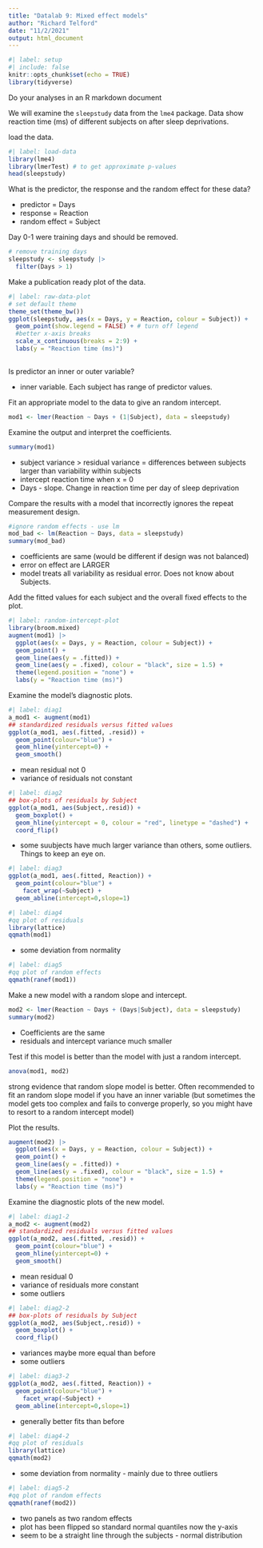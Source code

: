 ```yaml
---
title: "Datalab 9: Mixed effect models"
author: "Richard Telford"
date: "11/2/2021"
output: html_document
---
```


```r
#| label: setup
#| include: false
knitr::opts_chunk$set(echo = TRUE)
library(tidyverse)
```

Do your analyses in an R markdown document

We will examine the `sleepstudy` data from the `lme4` package.
Data show reaction time (ms) of different subjects on after sleep deprivations.

load the data.

```r
#| label: load-data
library(lme4)
library(lmerTest) # to get approximate p-values
head(sleepstudy)
```


What is the predictor, the response and the random effect for these data?

- predictor = Days
- response = Reaction
- random effect = Subject

Day 0-1 were training days and should be removed.

```r
# remove training days
sleepstudy <- sleepstudy |> 
  filter(Days > 1)
```



Make a publication ready plot of the data.

```r
#| label: raw-data-plot
# set default theme
theme_set(theme_bw())
ggplot(sleepstudy, aes(x = Days, y = Reaction, colour = Subject)) +
  geom_point(show.legend = FALSE) + # turn off legend
  #better x-axis breaks
  scale_x_continuous(breaks = 2:9) +
  labs(y = "Reaction time (ms)")
  
```



Is predictor an inner or outer variable?

- inner variable. Each subject has range of predictor values.

Fit an appropriate model to the data to give an random intercept.

```r
mod1 <- lmer(Reaction ~ Days + (1|Subject), data = sleepstudy)
```


Examine the output and interpret the coefficients.

```r
summary(mod1)
```

- subject variance > residual variance = differences between subjects larger than variability within subjects
- intercept reaction time when x = 0
- Days - slope. Change in reaction time per day of sleep deprivation

Compare the results with a model that incorrectly ignores the repeat measurement design.

```r
#ignore random effects - use lm
mod_bad <- lm(Reaction ~ Days, data = sleepstudy)
summary(mod_bad)
```
 - coefficients are same (would be different if design was not balanced)
 - error on effect are LARGER
 - model treats all variability as residual error. Does not know about Subjects.

Add the fitted values for each subject and the overall fixed effects to the plot.

```r
#| label: random-intercept-plot
library(broom.mixed)
augment(mod1) |> 
  ggplot(aes(x = Days, y = Reaction, colour = Subject)) +
  geom_point() +
  geom_line(aes(y = .fitted)) +
  geom_line(aes(y = .fixed), colour = "black", size = 1.5) +
  theme(legend.position = "none") +
  labs(y = "Reaction time (ms)")

```


Examine the model's diagnostic plots.

```r
#| label: diag1
a_mod1 <- augment(mod1)
## standardized residuals versus fitted values
ggplot(a_mod1, aes(.fitted, .resid)) + 
  geom_point(colour="blue") +
  geom_hline(yintercept=0) +
  geom_smooth()
```

- mean residual not 0
- variance of residuals not constant

```r
#| label: diag2
## box-plots of residuals by Subject
ggplot(a_mod1, aes(Subject,.resid)) + 
  geom_boxplot() + 
  geom_hline(yintercept = 0, colour = "red", linetype = "dashed") +
  coord_flip()
```

- some suubjects have much larger variance than others, some outliers. Things to keep an eye on.

```r
#| label: diag3
ggplot(a_mod1, aes(.fitted, Reaction)) + 
  geom_point(colour="blue") +
    facet_wrap(~Subject) +
  geom_abline(intercept=0,slope=1)
```


```r
#| label: diag4
#qq plot of residuals
library(lattice)
qqmath(mod1)
```

- some deviation from normality

```r
#| label: diag5
#qq plot of random effects
qqmath(ranef(mod1))
```


Make a new model with a random slope and intercept.

```r
mod2 <- lmer(Reaction ~ Days + (Days|Subject), data = sleepstudy)
summary(mod2)
```

- Coefficients are the same
- residuals and intercept variance much smaller

Test if this model is better than the model with just a random intercept.

```r
anova(mod1, mod2)
```
strong evidence that random slope model is better. Often recommended to fit an random slope model if you have an inner variable (but sometimes the model gets too complex and fails to converge properly, so you might have to resort to a random intercept model)

Plot the results.

```r
augment(mod2) |> 
  ggplot(aes(x = Days, y = Reaction, colour = Subject)) +
  geom_point() +
  geom_line(aes(y = .fitted)) +
  geom_line(aes(y = .fixed), colour = "black", size = 1.5) +
  theme(legend.position = "none") +
  labs(y = "Reaction time (ms)")
```


Examine the diagnostic plots of the new model.


```r
#| label: diag1-2
a_mod2 <- augment(mod2)
## standardized residuals versus fitted values
ggplot(a_mod2, aes(.fitted, .resid)) + 
  geom_point(colour="blue") +
  geom_hline(yintercept=0) +
  geom_smooth()
```

- mean residual 0
- variance of residuals more constant
- some outliers

```r
#| label: diag2-2
## box-plots of residuals by Subject
ggplot(a_mod2, aes(Subject,.resid)) + 
  geom_boxplot() + 
  coord_flip()
```

- variances maybe more equal than before
- some outliers

```r
#| label: diag3-2
ggplot(a_mod2, aes(.fitted, Reaction)) + 
  geom_point(colour="blue") +
    facet_wrap(~Subject) +
  geom_abline(intercept=0,slope=1)
```
 - generally better fits than before

```r
#| label: diag4-2
#qq plot of residuals
library(lattice)
qqmath(mod2)
```

- some deviation from normality - mainly due to three outliers

```r
#| label: diag5-2
#qq plot of random effects
qqmath(ranef(mod2))
```
 - two panels as two random effects
 - plot has been flipped so standard normal quantiles now the y-axis
 - seem to be a straight line through the subjects - normal distribution
